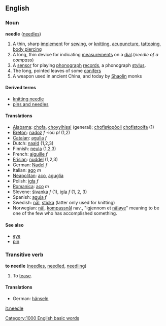 ==English==
{{wikipedia}}
===Noun===
'''needle''' ([[needles]])

#A thin, sharp [[implement]] for [[sew]]ing, or [[knit]]ting, [[acupuncture]], [[tattoo]]ing, [[body piercing]]
#A long, thin device for indicating [[measurement]]s on a [[dial]].(''needle of a compass'')
#A [[sensor]] for playing [[phonograph]] [[record]]s, a phonograph [[stylus]].
#The long, pointed leaves of some [[conifers]]
# A weapon used in ancient China, and today by [[Shaolin]] monks

====Derived terms====
*[[knitting needle]]
*[[pins and needles]]

==== Translations ====
*[[Alabama]]: [[chofa]], [[choyyihissi]] (general); [[chofisɬopòoli]] [[chofistoolfa]] (1)
*[[Breton]]: [[nadoz]] ''f'' -ioù ''pl'' (1,2)
*[[Catalan]]: [[agulla]] ''f''
*Dutch: [[naald]] (1,2,3)
*Finnish: [[neula]] (1,2,3)
*French: [[aiguille]] ''f''
*[[Frisian]]: [[nuddel]] (1,2,3)
*German: [[Nadel]] ''f''
*Italian: [[ago]] ''m''
*[[Neapolitan]]: [[aco]], [[aguglia]]
*Polish: [[igła]] ''f''
*[[Romanica]]: [[aco]] ''m''
*Slovene: [[šivanka]] ''f'' (1), [[igla]] ''f'' (1, 2, 3)
*Spanish: [[aguja]] ''f''
*Swedish: [[nål]], [[sticka]] (latter only used for knitting)
*Norwegian: [[nål]], [[kompassnål]] nav., "igjennom et [[nåløye]]" meaning to be one of the few who has accomplished something.

====See also====
*[[eye]]
*[[pin]]

===Transitive verb===
'''to needle''' ([[needles]], [[needled]], [[needling]])

#To [[tease]].

====Translations====
*German: [[hänseln]]
[[Category:1000 English basic words]]

[[it:needle]]